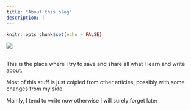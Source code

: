 ```yaml
---
title: "About this blog"
description: |
---
```


```r
knitr::opts_chunk$set(echo = FALSE)
```

![](images/cresta.jpg)

<BR>
This is the place where I try to save and share all what I learn and write about.
  
Most of this stuff is just coipied from other articles, possibly with some changes from my side.
  
Mainly, I tend to write now otherwise I will surely forget later
